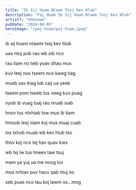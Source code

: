 ```yaml
---
title: "Ib Sij Huam Ntawm Txoj Kev Hlub"
description: "Paj Huam Ib Sij Huam Ntawm Txoj Kev Hlub"
artist?: "Unknown"
pubDate: "2024-04-05"
heroImage: "/paj-huam/paj-huam.jpeg"
---
```


ib sij huam ntawm txoj kev hlub

uas ntuj pub rau wb sib nco

rau tiam no twb yuav dhau mus

kuv leej nus tseem nco kawg tiag

muab xav kiag lub caij ua yeeb

tseem pom tseeb tus neeg kuv puag

nyob ib vuag tuaj rau nruab siab

hnov tus ntxhiab tsw mus ib tiam

hmoob leej niam koj mus muaj cuab

los txhob muab wb kev hlub tso

thov koj nco tej hav quav kws

wb tej lw tus hneev taw tsuj

mam ya yuj ua me noog luv

mus nrhiav puv hauv qab ntuj no

seb puas nco tau koj lawm os...mog
